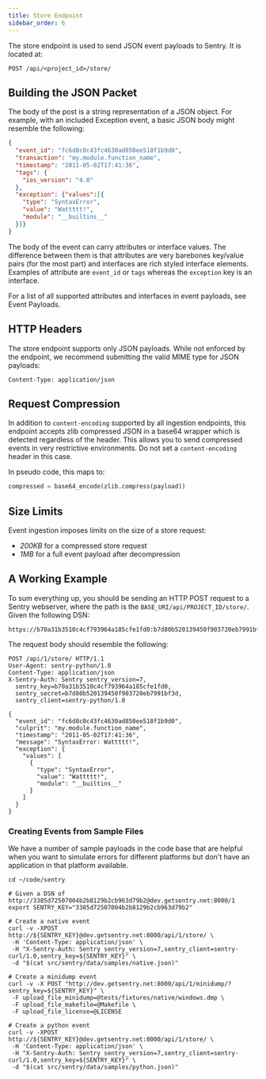 ```yaml
---
title: Store Endpoint
sidebar_order: 6
---
```


The store endpoint is used to send JSON event payloads to Sentry. It is located
at:

```
POST /api/<project_id>/store/
```

## Building the JSON Packet

The body of the post is a string representation of a JSON object. For example,
with an included Exception event, a basic JSON body might resemble the
following:

```json
{
  "event_id": "fc6d8c0c43fc4630ad850ee518f1b9d0",
  "transaction": "my.module.function_name",
  "timestamp": "2011-05-02T17:41:36",
  "tags": {
    "ios_version": "4.0"
  },
  "exception": {"values":[{
    "type": "SyntaxError",
    "value": "Wattttt!",
    "module": "__builtins__"
  }]}
}
```

The body of the event can carry attributes or interface values. The difference
between them is that attributes are very barebones key/value pairs (for the
most part) and interfaces are rich styled interface elements. Examples of
attribute are `event_id` or `tags` whereas the `exception` key is an interface.

For a list of all supported attributes and interfaces in event payloads, see <Link to="/sdk/event-payloads/">Event Payloads</Link>.

## HTTP Headers

The store endpoint supports only JSON payloads. While not enforced by the
endpoint, we recommend submitting the valid MIME type for JSON payloads:

```
Content-Type: application/json
```

## Request Compression

In addition to <Link to="/sdk/overview#request-compression">`content-encoding`
supported by all ingestion endpoints</Link>, this endpoint accepts zlib
compressed JSON in a base64 wrapper which is detected regardless of the header.
This allows you to send compressed events in very restrictive environments. Do
not set a `content-encoding` header in this case.

In pseudo code, this maps to:

```py
compressed = base64_encode(zlib.compress(payload))
```

## Size Limits

Event ingestion imposes limits on the size of a store request:

- *200KB* for a compressed store request
- *1MB* for a full event payload after decompression

## A Working Example

To sum everything up, you should be sending an HTTP POST request to a Sentry
webserver, where the path is the `BASE_URI/api/PROJECT_ID/store/`. Given the
following DSN:

```
https://b70a31b3510c4cf793964a185cfe1fd0:b7d80b520139450f903720eb7991bf3d@sentry.example.com/1
```

The request body should resemble the following:

```http
POST /api/1/store/ HTTP/1.1
User-Agent: sentry-python/1.0
Content-Type: application/json
X-Sentry-Auth: Sentry sentry_version=7,
  sentry_key=b70a31b3510c4cf793964a185cfe1fd0,
  sentry_secret=b7d80b520139450f903720eb7991bf3d,
  sentry_client=sentry-python/1.0

{
  "event_id": "fc6d8c0c43fc4630ad850ee518f1b9d0",
  "culprit": "my.module.function_name",
  "timestamp": "2011-05-02T17:41:36",
  "message": "SyntaxError: Wattttt!",
  "exception": {
    "values": [
      {
        "type": "SyntaxError",
        "value": "Wattttt!",
        "module": "__builtins__"
      }
    ]
  }
}
```

### Creating Events from Sample Files

We have a number of sample payloads in the code base that are helpful when you want to
simulate errors for different platforms but don't have an application in that platform available.

```shell
cd ~/code/sentry

# Given a DSN of http://3385d72507004b2b8129b2cb963d79b2@dev.getsentry.net:8000/1
export SENTRY_KEY="3385d72507004b2b8129b2cb963d79b2"

# Create a native event
curl -v -XPOST http://${SENTRY_KEY}@dev.getsentry.net:8000/api/1/store/ \
 -H 'Content-Type: application/json' \
 -H "X-Sentry-Auth: Sentry sentry_version=7,sentry_client=sentry-curl/1.0,sentry_key=${SENTRY_KEY}" \
 -d "$(cat src/sentry/data/samples/native.json)"

# Create a minidump event
curl -v -X POST "http://dev.getsentry.net:8000/api/1/minidump/?sentry_key=${SENTRY_KEY}" \
 -F upload_file_minidump=@tests/fixtures/native/windows.dmp \
 -F upload_file_makefile=@Makefile \
 -F upload_file_license=@LICENSE

# Create a python event
curl -v -XPOST http://${SENTRY_KEY}@dev.getsentry.net:8000/api/1/store/ \
 -H 'Content-Type: application/json' \
 -H "X-Sentry-Auth: Sentry sentry_version=7,sentry_client=sentry-curl/1.0,sentry_key=${SENTRY_KEY}" \
 -d "$(cat src/sentry/data/samples/python.json)"
```
